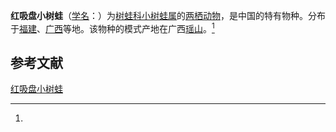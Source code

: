 {{Speciesbox
| name = 红吸盘小树蛙
| status = NT | status_system = IUCN3.1
| status_ref = <ref name=iucn>{{IUCN2010|version=2010.3| assessors = Lau, M.W.N., Baorong, G. & Datong,  Y. | year = 2004 | id = 58894 | title = Philautus rhododiscus |downloaded =  2010-9-14}}</ref>
| image = 
| genus = Philautus
| species = rhododiscus
| authority = (Liu et Hu, 1962)<ref name='id5028'>{{cite web| url =http://www.bioinfo.cn/db05/BjdwSpecies.php?action=view&id=5028| title =红吸盘小树蛙| work =《中国动物物种编目数据库》| publisher =中国科学院微生物研究所| author =中国科学院动物研究所| accessdate =2009-04-11| deadurl =yes| archiveurl =https://web.archive.org/web/20160305004924/http://www.bioinfo.cn/db05/BjdwSpecies.php?action=view&id=5028| archivedate =2016-03-05}}</ref>
}}

'''红吸盘小树蛙'''（[[学名|学名]]：{{lang|la|''Philautus rhododiscus''}}）为[[树蛙科|树蛙科]][[小树蛙属|小树蛙属]]的[[两栖动物|两栖动物]]，是中国的特有物种。分布于[[福建|福建]]、[[广西|广西]]等地。该物种的模式产地在广西[[瑶山|瑶山]]。<ref name='id5028'/>

== 参考文献 ==
{{reflist}}

{{Wikispecies|Philautus rhododiscus}}
{{Taxonbar|from=Q28064284}}

[[Category:小树蛙属|红吸盘小树蛙]]


{{amphibian-stub}}